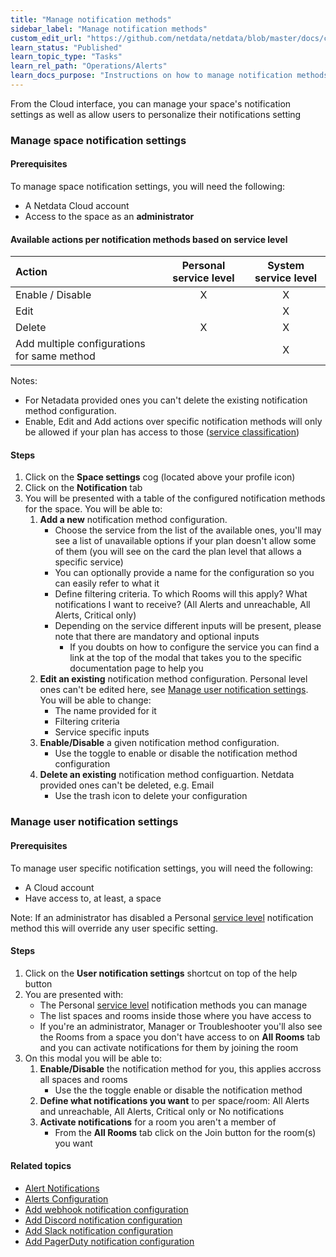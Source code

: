 ```yaml
---
title: "Manage notification methods"
sidebar_label: "Manage notification methods"
custom_edit_url: "https://github.com/netdata/netdata/blob/master/docs/cloud/alerts-notifications/manage-notification-methods.md"
learn_status: "Published"
learn_topic_type: "Tasks"
learn_rel_path: "Operations/Alerts"
learn_docs_purpose: "Instructions on how to manage notification methods"
---
```


From the Cloud interface, you can manage your space's notification settings as well as allow users to personalize their notifications setting

### Manage space notification settings

#### Prerequisites

To manage space notification settings, you will need the following:

- A Netdata Cloud account
- Access to the space as an **administrator**

#### Available actions per notification methods based on service level

| **Action** | **Personal service level** | **System service level** |
| :- | :-: | :-: |
| Enable / Disable | X | X |
| Edit | | X | |
| Delete | X | X |
| Add multiple configurations for same method | | X |

Notes:
* For Netadata provided ones you can't delete the existing notification method configuration.
* Enable, Edit and Add actions over specific notification methods will only be allowed if your plan has access to those ([service classification](/docs/nightly/operations/alerts/alert-notifications#service-classification))

#### Steps

1. Click on the **Space settings** cog (located above your profile icon)
1. Click on the **Notification** tab
1. You will be presented with a table of the configured notification methods for the space. You will be able to:
   1. **Add a new** notification method configuration.
      - Choose the service from the list of the available ones, you'll may see a list of unavailable options if your plan doesn't allow some of them (you will see on the
      card the plan level that allows a specific service)
      - You can optionally provide a name for the configuration so you can easily refer to what it
      - Define filtering criteria. To which Rooms will this apply? What notifications I want to receive? (All Alerts and unreachable, All Alerts, Critical only)
      - Depending on the service different inputs will be present, please note that there are mandatory and optional inputs
         - If you doubts on how to configure the service you can find a link at the top of the modal that takes you to the specific documentation page to help you
   1. **Edit an existing** notification method configuration. Personal level ones can't be edited here, see [Manage user notification settings](#manage-user-notification-settings). You will be able to change:
      - The name provided for it
      - Filtering criteria
      - Service specific inputs
   1. **Enable/Disable** a given notification method configuration.
      - Use the toggle to enable or disable the notification method configuration
   1. **Delete an existing** notification method configuartion. Netdata provided ones can't be deleted, e.g. Email
      - Use the trash icon to delete your configuration 

### Manage user notification settings

#### Prerequisites

To manage user specific notification settings, you will need the following:

- A Cloud account
- Have access to, at least, a space

Note: If an administrator has disabled a Personal [service level](/docs/nightly/operations/alerts/alert-notifications#service-level) notification method this will override any user specific setting.

#### Steps

1. Click on the **User notification settings** shortcut on top of the help button
1. You are presented with:
   - The Personal [service level](/docs/nightly/operations/alerts/alert-notifications#service-level) notification methods you can manage
   - The list spaces and rooms inside those where you have access to
   - If you're an administrator, Manager or Troubleshooter you'll also see the Rooms from a space you don't have access to on **All Rooms** tab and you can activate notifications for them by joining the room
1. On this modal you will be able to:
   1. **Enable/Disable** the notification method for you, this applies accross all spaces and rooms
      - Use the the toggle enable or disable the notification method
   1. **Define what notifications you want** to per space/room: All Alerts and unreachable, All Alerts, Critical only or No notifications
   1. **Activate notifications** for a room you aren't a member of
      - From the **All Rooms** tab click on the Join button for the room(s) you want

#### Related topics

- [Alert Notifications](/docs/nightly/operations/alerts/alert-notifications)
- [Alerts Configuration](/docs/nightly/concepts/health-monitoring)
- [Add webhook notification configuration](/docs/nightly/operations/alerts/add-webhook-notification-configuration)
- [Add Discord notification configuration](/docs/nightly/operations/alerts/add-discord-notification-configuration)
- [Add Slack notification configuration](/docs/nightly/operations/alerts/add-slack-notification-configuration)
- [Add PagerDuty notification configuration](/docs/nightly/operations/alerts/add-pagerduty-notification-configuration)
